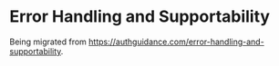 # Error Handling and Supportability

Being migrated from https://authguidance.com/error-handling-and-supportability.
